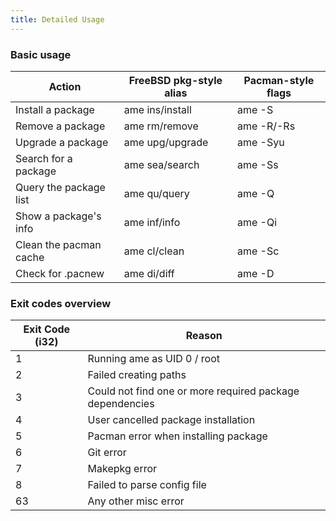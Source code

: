 ```yaml
---
title: Detailed Usage
---
```


### Basic usage

| Action                 | FreeBSD pkg-style alias | Pacman-style flags |
|------------------------|-------------------------|--------------------|
| Install a package      | ame ins/install         | ame -S             |
| Remove a package       | ame rm/remove           | ame -R/-Rs         |
| Upgrade a package      | ame upg/upgrade         | ame -Syu           |
| Search for a package   | ame sea/search          | ame -Ss            |
| Query the package list | ame qu/query            | ame -Q             |
| Show a package's info  | ame inf/info            | ame -Qi            |
| Clean the pacman cache | ame cl/clean            | ame -Sc            |
| Check for .pacnew      | ame di/diff             | ame -D             |

### Exit codes overview

| Exit Code (i32) | Reason                                                   |
|-----------------|----------------------------------------------------------|
| 1               | Running ame as UID 0 / root                              |
| 2               | Failed creating paths                                    |
| 3               | Could not find one or more required package dependencies |
| 4               | User cancelled package installation                      |
| 5               | Pacman error when installing package                     |
| 6               | Git error                                                |
| 7               | Makepkg error                                            |
| 8               | Failed to parse config file                              |
| 63              | Any other misc error                                     |

